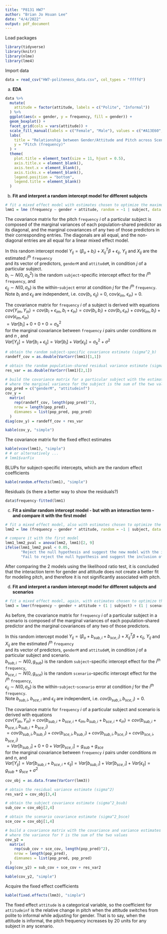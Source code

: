 ```yaml
---
title: "P8131 HW7"
author: "Brian Jo Hsuan Lee"
date: "4/4/2022"
output: pdf_document
---
```


Load packages 
```r
library(tidyverse)
library(knitr)
library(nlme)
library(lme4)
```

Import data
```r
data = read_csv("HW7-politeness_data.csv", col_types = "ffffd")
```

a) 
**EDA**
```r
data %>% 
  mutate(
    attitude = factor(attitude, labels = c("Polite", "Informal"))
  ) %>% 
  ggplot(aes(x = gender, y = frequency, fill = gender)) +
  geom_boxplot() +
  facet_grid(cols = vars(attitude)) +
  scale_fill_manual(labels = c("Female", "Male"), values = c("#A13E60", "#3E7BA1")) +
  labs(
    title = "Relationship between Gender/Attitude and Pitch across Scenarios",
    y = "Pitch (frequency)"
  ) +
  theme(
    plot.title = element_text(size = 11, hjust = 0.5),
    axis.title.x = element_blank(),
    axis.text.x = element_blank(),
    axis.ticks.x = element_blank(),
    legend.position = "bottom",
    legend.title = element_blank()
  )
```

\newpage

b) 
**Fit and interpret a random intercept model for different subjects**

```r
# fit a mixed effect model with estimates chosen to optimize the maximum log-likelihood criterion 
lmm1 = lme (frequency ~ gender + attitude, random = ~1 | subject, data = data, method ='ML')
```

The covariance matrix for the pitch `frequency` $i$ of a particular subject is composed of the marginal variances of each population-shared predictor as its diagonal, and the marginal covariances of any two of those predictors in their corresponding entries. The diagonals are all equal, and the non-diagonal entries are all equal for a linear mixed effect model.

In this random intercept model $Y_{ij} = (\beta_o + b_i) + X_{ij}^T\beta + \epsilon_{ij}$, $Y_{ij}$ and $X_{ij}$ are the estimated $i^{th}$ `frequency` \
and its vector of predictors, `genderM` and `attitudeM`, in condition $j$ of a particular subject. \
$b_i \sim N(0, \sigma^2_b)$ is the random `subject`-specific intercept effect for the $i^{th}$ `frequency`, and \
$\epsilon_{ij} \sim N(0, \sigma_b)$ is the within-`subject` error at condition $j$ for the $i^{th}$ `frequency`. \
Note $b_i$ and $\epsilon_{ij}$ are independent, i.e. cov($b_i$, $\epsilon_{ij}$) = 0, cov($\epsilon_{im}$, $\epsilon_{in}$) = 0.

The covariance matrix for `frequency` $i$ of a subject is derived with equations \
$cov(Y_{im}, Y_{in}) = cov(b_i+\epsilon_{im}, b_i+\epsilon_{in}) = cov(b_i, b_i) + cov(b_i, \epsilon_{in}) + cov(\epsilon_{im}, b_i) + cov(\epsilon_{im}, \epsilon_{in})$ \
$= Var[b_i] + 0 + 0 + 0 = \sigma^2_b$\
for the marginal covariance between `frequency` $i$ pairs under conditions $m$ and $n$ , and \
$Var[Y_{ij}] = Var[b_i+\epsilon_{ij}] = Var[b_i] + Var[\epsilon_{ij}] =  \sigma^2_b + \sigma^2$

```r
# obtain the random subject-specific covariance estimate (sigma^2_b)
randeff_cov = as.double(VarCorr(lmm1)[1,1])

# obtain the random population-shared residual variance estimate (sigma^2)
res_var = as.double(VarCorr(lmm1)[2,1])

# build the covariance matrix for a particular subject with the estimates
# where the marginal variance for the subject is the sum of the two values 
pop_pred = c("genderM", "attitudeinf")
cov_y =
  matrix(
    rep(randeff_cov, length(pop_pred)^2),
    nrow = length(pop_pred),
    dimnames = list(pop_pred, pop_pred)
  )
diag(cov_y) = randeff_cov + res_var

kable(cov_y, "simple")
```

The covariance matrix for the fixed effect estimates
```r
kable(vcov(lmm1), "simple")
# # or alternatively ...
# lmm1$varFix
```

BLUPs for subject-specific intercepts, which are the random effect coefficients
```r
kable(random.effects(lmm1), "simple")
```

Residuals (is there a better way to show the residuals?)
```r
data$frequency-fitted(lmm1)
```

\newpage

c)
**Fit a similar random intercept model - but with an interaction term - and compare it with the first model**
```r
# fit a mixed effect model, also with estimates chosen to optimize the maximum log-likelihood criterion
lmm2 = lme (frequency ~ gender * attitude, random = ~1 | subject, data = data, method ='ML') 

# compare it with the first model
lmm1_lmm2_pval = anova(lmm2, lmm1)[2, 9]
ifelse(lmm1_lmm2_pval < 0.05, 
       "Reject the null hypothesis and suggest the new model with the interaction term has a better fit on the data",
       "Fail to reject the null hypothesis and suggest the inclusion of the interaction term does not improve the model fit")
```

After comparing the 2 models using the likelihood ratio test, it is concluded that the interaction term for gender and attitude does not create a better fit for modeling pitch, and therefore it is not significantly associated with pitch.

d)
**Fit and interpret a random intercept model for different subjects and scenarios**
```r
# fit a mixed effect model, again, with estimates chosen to optimize the maximum log-likelihood criterion
lmm3 = lmer(frequency ~ gender + attitude + (1 | subject) + (1 | scenario), data = data, REML = F)
```

As before, the covariance matrix for `frequency` $i$ of a particular subject in a scenario is composed of the marginal variances of each population-shared predictor and the marginal covariances of any two of those predictors.

In this random intercept model $Y_{ij} = (\beta_o + b_{sub, i} + b_{sce, i}) + X_{ij}^T\beta + \epsilon_{ij}$, $Y_{ij}$ and $X_{ij}$ are the estimated $i^{th}$ `frequency` \
and its vector of predictors, `genderM` and `attitudeM`, in condition $j$ of a particular subject and scenario. \
$b_{sub, i} \sim N(0, g_{sub})$ is the random `subject`-specific intercept effect for the $i^{th}$ `frequency`, \
$b_{sce, i} \sim N(0, g_{sce})$ is the random `scenario`-specific intercept effect for the $i^{th}$ `frequency`, \
$\epsilon_{ij} \sim N(0, \sigma_b)$ is the within-`subject`-`scenario` error at condition $j$ for the $i^{th}$ `frequency`. \
Note $b_{sub, i}$, $b_{sce, i}$ and $\epsilon_{ij}$ are independent, i.e. $cov(b_{sub, i}, b_{sce, i}) = 0$. 

The covariance matrix for `frequency` $i$ of a particular subject and scenario is derived with equations \
$cov(Y_{im}, Y_{in}) = cov(b_{sub, i}+b_{sce, i}+\epsilon_{im}, b_{sub, i}+b_{sce, i}+\epsilon_{in}) = cov(b_{sub, i}+b_{sce, i}, b_{sub, i}+b_{sce, i})$ \
$= cov(b_{sub, i}, b_{sub, i}) + cov(b_{sce, i}, b_{sub, i}) + cov(b_{sub, i}, b_{sce, i}) + cov(b_{sce, i}, b_{sce, i})$ \
$= Var[b_{sub, i}] + 0 + 0 + Var[b_{sce, i}] = g_{sub}  + g_{sce}$ \
for the marginal covariance between `frequency` $i$ pairs under conditions $m$ and $n$, and \
$Var[Y_{ij}] = Var[b_{sub, i}+b_{sce, i}+\epsilon_{ij}] = Var[b_{sub, i}] + Var[b_{sce, i}] + Var[\epsilon_{ij}] = g_{sub} + g_{sce} + \sigma^2$

```r
cov_obj = as.data.frame(VarCorr(lmm3))

# obtain the residual variance estimate (sigma^2)
res_var2 = cov_obj[3,4]

# obtain the subject covariance estimate (sigma^2_bsub)
sub_cov = cov_obj[2,4]

# obtain the scenario covariance estimate (sigma^2_bsce)
sce_cov = cov_obj[1,4]

# build a covariance matrix with the covariance and variance estimates
# where the variance for Y is the sum of the two values
cov_y2 =
  matrix(
    rep(sub_cov + sce_cov, length(pop_pred)^2),
    nrow = length(pop_pred),
    dimnames = list(pop_pred, pop_pred)
  )
diag(cov_y2) = sub_cov + sce_cov + res_var2

kable(cov_y2, "simple")
```

Acquire the fixed effect coefficients
```r
kable(fixed.effects(lmm3), "simple")
```

The fixed effect `attitude` is a categorical variable, so the coefficient for `attitudeinf` is the relative change in pitch when the attitude switches from polite to informal while adjusting for gender. That is to say, when the attitude is informal, the pitch frequency increases by 20 units for any subject in any scenario. 
